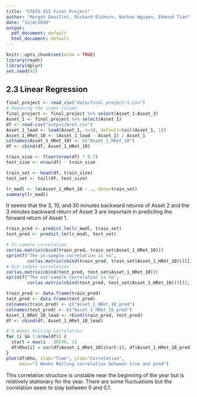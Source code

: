 ---
title: "STATS 415 Final Project"
author: "Margot Douillet, Richard Einhorn, Nathan Nguyen, Edmund Tian"
date: "12/4/2020"
output:
  pdf_document: default
  html_document: default
---

```{r setup, include=FALSE}
knitr::opts_chunk$set(echo = TRUE)
library(readr)
library(dplyr)
set.seed(42)
```

## 2.3 Linear Regression
```{r}
final_project <- read_csv("data/final_project-1.csv")
# Removing the index column
final_project <- final_project %>% select(Asset_1:Asset_3)
Asset_1 <- final_project %>% select(Asset_1)
df <- read.csv("output/bret.csv")
Asset_1_lead <- lead(Asset_1, n=10, default=tail(Asset_1, 1))
Asset_1_HRet_10 <- (Asset_1_lead - Asset_1) / Asset_1
colnames(Asset_1_HRet_10) <- c("Asset_1_HRet_10")
df <- cbind(df, Asset_1_HRet_10)

train_size <- floor(nrow(df) * 0.7)
test_size <- nrow(df) - train_size

train_set <- head(df, train_size)
test_set <- tail(df, test_size)

lr_modl <- lm(Asset_1_HRet_10 ~ ., data=train_set)
summary(lr_modl)
```
It seems that the 3, 10, and 30 minutes backward returns of Asset 2 and the 3 minutes backward return of Asset 3 are important in predicting the forward return of Asset 1.
```{r}
train_pred <- predict.lm(lr_modl, train_set)
test_pred <- predict.lm(lr_modl, test_set)

# In-sample correlation
cor(as.matrix(cbind(train_pred, train_set$Asset_1_HRet_10)))
sprintf("The in-sample correlation is %s", 
        cor(as.matrix(cbind(train_pred, train_set$Asset_1_HRet_10)))[[2,1]])
# Out-sample correlation
cor(as.matrix(cbind(test_pred, test_set$Asset_1_HRet_10)))
sprintf("The out-sample correlation is %s",
        cor(as.matrix(cbind(test_pred, test_set$Asset_1_HRet_10)))[[2,1]])

train_pred <- data.frame(train_pred)
test_pred <- data.frame(test_pred)
colnames(train_pred) <- c("Asset_1_HRet_10_pred")
colnames(test_pred) <- c("Asset_1_HRet_10_pred")
Asset_1_HRet_10_lead <- rbind(train_pred, test_pred)
df <- cbind(df, Asset_1_HRet_10_lead)

# 3 Weeks Rolling correlation
for (i in 1:nrow(df)) {
  start = max(i - 30240, 1)
  df$Rho[i] = cor(df$Asset_1_HRet_10[start:i], df$Asset_1_HRet_10_pred[start:i])
}
plot(df$Rho, xlab="Time", ylab="Correlation", 
     main="3 Weeks Rolling correlation between true and pred")
```
This correlation structure is unstable near the beginning of the year but is relatively stationary for the year. There are some fluctuations but the correlation seem to stay between 0 and 0.1.

